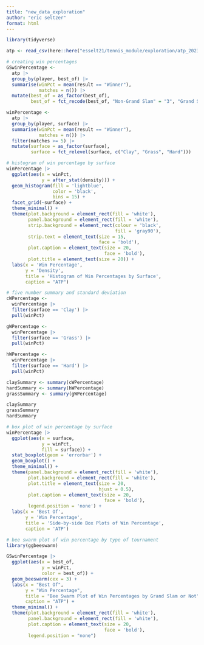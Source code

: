 ```yaml
---
title: "new_data_exploration"
author: "eric seltzer"
format: html
---
```


```r
library(tidyverse)
```

```r
atp <- read_csv(here::here("esselt21/tennis_module/exploration/atp_2023.csv"))
```

```r
# creating win percentages
GSwinPercentage <-
  atp |>
  group_by(player, best_of) |>
  summarise(winPct = mean(result == "Winner"),
            matches = n()) |>
  mutate(best_of = as_factor(best_of),
         best_of = fct_recode(best_of, "Non-Grand Slam" = "3", "Grand Slam" = "5"))

winPercentage <-
  atp |>
  group_by(player, surface) |>
  summarise(winPct = mean(result == "Winner"),
            matches = n()) |>
  filter(matches >= 5) |>
  mutate(surface = as_factor(surface),
         surface = fct_relevel(surface, c("Clay", "Grass", "Hard")))
```

```r
# histogram of win percentage by surface
winPercentage |>
  ggplot(aes(x = winPct,
             y = after_stat(density))) +
  geom_histogram(fill = 'lightblue',
                 color = 'black',
                 bins = 15) +
  facet_grid(~surface) +
  theme_minimal() +
  theme(plot.background = element_rect(fill = 'white'),
        panel.background = element_rect(fill = 'white'),
        strip.background = element_rect(colour = 'black',
                                        fill = 'gray90'),
        strip.text = element_text(size = 15,
                                  face = 'bold'),
        plot.caption = element_text(size = 20,
                                    face = 'bold'),
        plot.title = element_text(size = 20)) +
  labs(x = 'Win Percentage',
       y = 'Density',
       title = 'Histogram of Win Percentages by Surface',
       caption = "ATP")
```

```r
# five number summary and standard deviation
cWPercentage <-
  winPercentage |>
  filter(surface == 'Clay') |>
  pull(winPct)

gWPercentage <-
  winPercentage |>
  filter(surface == 'Grass') |>
  pull(winPct)

hWPercentage <-
  winPercentage |>
  filter(surface == 'Hard') |>
  pull(winPct)

claySummary <- summary(cWPercentage)
hardSummary <- summary(hWPercentage)
grassSummary <- summary(gWPercentage)

claySummary
grassSummary
hardSummary
```

```r
# box plot of win percentage by surface
winPercentage |>
  ggplot(aes(x = surface,
             y = winPct,
             fill = surface)) +
  stat_boxplot(geom = 'errorbar') +
  geom_boxplot() +
  theme_minimal() +
  theme(panel.background = element_rect(fill = 'white'),
        plot.background = element_rect(fill = 'white'),
        plot.title = element_text(size = 20,
                                  hjust = 0.5),
        plot.caption = element_text(size = 20,
                                    face = 'bold'),
        legend.position = 'none') +
  labs(x = 'Best Of',
       y = 'Win Percentage',
       title = 'Side-by-side Box Plots of Win Percentage',
       caption = 'ATP')
```

```r
# bee swarm plot of win percentage by type of tournament
library(ggbeeswarm)

GSwinPercentage |>
  ggplot(aes(x = best_of,
             y = winPct,
             color = best_of)) +
  geom_beeswarm(cex = 3) +
  labs(x = "Best Of",
       y = "Win Percentage",
       title = "Bee Swarm Plot of Win Percentages by Grand Slam or Not",
       caption = "ATP") +
  theme_minimal() +
  theme(plot.background = element_rect(fill = 'white'),
        panel.background = element_rect(fill = 'white'),
        plot.caption = element_text(size = 20,
                                    face = 'bold'),
        legend.position = "none")
```

